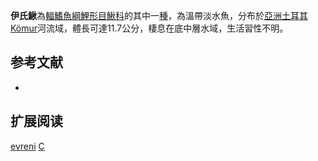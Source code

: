 {{Speciesbox 
| taxon = Cobitis evreni
| status = NE
| status_system = IUCN3.1
| authority = [[Erk'akan|Erk'akan]], [[Özeren|Özeren]] & [[Nalbant|Nalbant]], 2008
| synonyms = 
}}
'''伊氏鰍'''為[[輻鰭魚綱|輻鰭魚綱]][[鯉形目|鯉形目]][[鰍科|鰍科]]的其中一[[種|種]]，為溫帶淡水魚，分布於[[亞洲|亞洲]][[土耳其|土耳其]]Kömur河流域，體長可達11.7公分，棲息在底中層水域，生活習性不明。

== 参考文献 ==
{{refbegin}}
*{{FishBase_species|genus=Cobitis|species=evreni|year=2014|month=2}}
{{refend}}

== 扩展阅读 ==
{{refbegin}}
{{wikispecies-inline|Cobitis evreni|伊氏鰍}}
{{refend}}
{{Taxonbar|from=Q6424190}}

[[Category:花鳅属|evreni]]
[[Category:2008年描述的鱼类|C]]